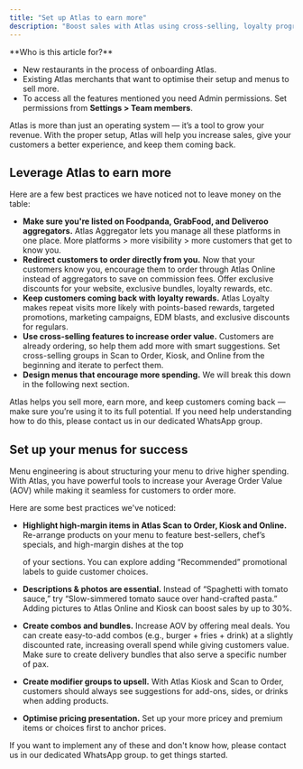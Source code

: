 ```yaml
---
title: "Set up Atlas to earn more"
description: "Boost sales with Atlas using cross-selling, loyalty programs, and aggregator integrations."
---
```


<Info>
  **Who is this article for?**

  - New restaurants in the process of onboarding Atlas.
  - Existing Atlas merchants that want to optimise their setup and menus to sell more.
  - To access all the features mentioned you need Admin permissions. Set permissions from **Settings \> Team members**.
</Info>

Atlas is more than just an operating system — it’s a tool to grow your revenue. With the proper setup, Atlas will help you increase sales, give your customers a better experience, and keep them coming back.

## Leverage Atlas to earn more

Here are a few best practices we have noticed not to leave money on the table:

- **Make sure you're listed on Foodpanda, GrabFood, and Deliveroo aggregators.** Atlas Aggregator lets you manage all these platforms in one place. More platforms \> more visibility \> more customers that get to know you.
- **Redirect customers to order directly from you.** Now that your customers know you, encourage them to order through Atlas Online instead of aggregators to save on commission fees. Offer exclusive discounts for your website, exclusive bundles, loyalty rewards, etc.
- **Keep customers coming back with loyalty rewards.** Atlas Loyalty makes repeat visits more likely with points-based rewards, targeted promotions, marketing campaigns, EDM blasts, and exclusive discounts for regulars.
- **Use cross-selling features to increase order value.** Customers are already ordering, so help them add more with smart suggestions. Set cross-selling groups in Scan to Order, Kiosk, and Online from the beginning and iterate to perfect them.
- **Design menus that encourage more spending.** We will break this down in the following next section.

Atlas helps you sell more, earn more, and keep customers coming back — make sure you’re using it to its full potential. If you need help understanding how to do this, please contact us in our dedicated WhatsApp group.

## Set up your menus for success

Menu engineering is about structuring your menu to drive higher spending. With Atlas, you have powerful tools to increase your Average Order Value (AOV) while making it seamless for customers to order more.

Here are some best practices we've noticed:

- **Highlight high-margin items in Atlas Scan to Order, Kiosk and Online.** Re-arrange products on your menu to feature best-sellers, chef’s specials, and high-margin dishes at the top

  of your sections. You can explore adding “Recommended” promotional labels to guide customer choices.
- **Descriptions & photos are essential.** Instead of “Spaghetti with tomato sauce,” try “Slow-simmered tomato sauce over hand-crafted pasta.” Adding pictures to Atlas Online and Kiosk can boost sales by up to 30%.
- **Create combos and bundles.** Increase AOV by offering meal deals. You can create easy-to-add combos (e.g., burger \+ fries \+ drink) at a slightly discounted rate, increasing overall spend while giving customers value. Make sure to create delivery bundles that also serve a specific number of pax.
- **Create modifier groups to upsell.** With Atlas Kiosk and Scan to Order, customers should always see suggestions for add-ons, sides, or drinks when adding products.
- **Optimise pricing presentation.** Set up your more pricey and premium items or choices first to anchor prices.

If you want to implement any of these and don't know how, please contact us in our dedicated WhatsApp group. to get things started.